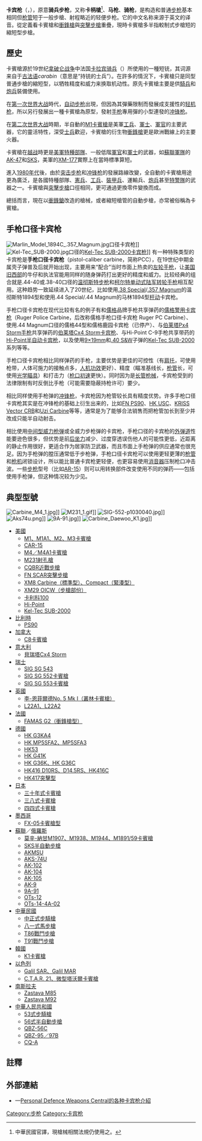 {{不是|卡宾}}
{{noteTA
|G1=軍事
|G2=長度單位
|G3=Firearms
}}
'''卡宾枪'''（{{lang-en|carbine}}，{{lang-fr|carabine}}），原意'''骑兵步枪'''，又称'''卡柄槍'''<ref>中華民國官譯，現槍械相關法規仍使用之。</ref>、'''马枪'''、'''骑枪'''，是构造和普通[[步枪|步枪]]基本相同但[[枪管|枪管]]短于一般步槍、射程略近的轻便步枪。它的中文名称来源于英文的译音。從定義看卡賓槍和[[衝鋒槍|衝鋒槍]]與[[突擊步槍|突擊步槍]]重疊，現時卡賓槍多半指較制式步槍短的縮短型步槍。

== 歷史 ==
卡賓槍源於19世纪[[拿破仑战争|拿破仑战争]]中法国[[卡拉宾骑兵|卡拉宾骑兵]]（{{lang-fr|carabinier}}）所使用的一種短铳，其词源来自于[[古法语|古法语]]''carabin''（意思是“持铳的士兵”）。在許多的情況下，卡賓槍只是同型普通步槍的縮短型，以牺牲精度和威力来换取机动性。原先卡賓槍主要是供[[騎兵|騎兵]]和[[炮兵|炮兵]]裝備使用。

在[[第一次世界大战|第一次世界大战]]時代，[[自动步枪|自动步枪]]出現，但因為其彈藥限制而發展成支援性的[[轻机枪|轻机枪]]，所以另行發展出一種卡賓槍為原型，發射[[手枪|手枪]]專用彈的小型連發的[[冲锋枪|冲锋枪]]。

在[[第二次世界大战|第二次世界大战]]時期，半自動的[[M1卡賓槍|M1卡賓槍]]是美軍[[工兵|工兵]]、[[軍士|軍士]]、[[軍官|軍官]]的主要武器，它的靈活特性，深受[[士兵|士兵]]歡迎，卡賓槍的衍生物[[衝鋒槍|衝鋒槍]]更是歐洲戰線上的主要火器。

卡賓槍在[[越战|越战]]時更是[[美軍|美軍]][[特種部隊|特種部隊]]、一般低階[[軍官|軍官]]和[[軍士|軍士]]的武器，如[[蘇聯軍隊|蘇聯軍隊]]的[[AK-47|AK-47]]和[[SKS|SKS]]，美軍的[[XM-177|XM-177]]實際上在當時標準算短。

進入[[1980年代|1980年代]]後，由於[[突击步枪|突击步枪]]和[[冲锋枪|冲锋枪]]的發展路線改變，全自動的卡賓槍用途更為廣泛，是各國特種部隊、[[憲兵|憲兵]]、[[工兵|工兵]]、[[裝甲兵|裝甲兵]]、運輸兵、[[炮兵|炮兵]]甚至[[特警隊|特警隊]]的武器之一。卡賓槍與[[突擊步槍|突擊步槍]]口徑相同，更可通過更換零件變換而成。

總括而言，現在以[[衝鋒鎗|衝鋒鎗]]改造的槍械，或者縮短槍管的自動步槍，亦常被俗稱為卡賓槍。

== 手枪口径卡宾枪 ==
[[File:Marlin_Model_1894C_.357_Magnum.jpg|thumb]]口径卡宾枪]]
[[File:Kel-Tec_SUB-2000.jpg|thumb]]口径的[[Kel-Tec_SUB-2000卡宾枪|Kel-Tec SUB-2000卡宾枪]]]]
有一种特殊类型的卡宾枪是'''手枪口径卡宾枪'''（pistol-caliber carbine，简称PCC），在19世纪中期金属壳子弹普及后就开始出现，主要用来“配合”当时市面上热卖的[[左轮手枪|左轮手枪]]，让[[美国旧西部|美国旧西部]]的牛仔和执法官能用同样的随身弹药打出更好的精度和威力。比较经典的组合就是.44-40或.38-40口径的[[温彻斯特步枪|温彻斯特步枪]]和[[柯尔特单动式陆军转轮手枪|柯尔特单动式陆军转轮手枪]]相互配用。这种趋势一致延续进入了20世纪，比如使用[[.38_Special|.38 Special]]/[[.357_Magnum|.357 Magnum]]的温彻斯特1894型和使用.44 Special/.44 Magnum的马林1894型[[手动枪机#杆动式枪机|杆动]]卡宾枪。

手枪口径卡宾枪在现代比较有名的例子有和[[儒格|儒格]]品牌手枪共享弹药的[[儒格警用卡宾枪|儒格警用卡宾枪]]（Ruger Police Carbine，后改称儒格手枪口径卡宾枪 Ruger PC Carbine）、使用.44 Magnum口径的儒格44型和儒格鹿园卡宾枪（已停产）、与[[伯莱塔Px4_Storm手枪|伯莱塔Px4 Storm手枪]]共享弹药的[[伯莱塔Cx4_Storm卡宾枪|伯莱塔Cx4 Storm卡宾枪]]、与Hi-Point C-9手枪共享带药的[[Hi-Point半自动卡宾枪|Hi-Point半自动卡宾枪]]，以及使用[[9×19mm鲁格弹|9×19mm]]和[[.40_S&W|.40 S&W]]子弹的[[Kel-Tec_SUB-2000卡宾枪|Kel-Tec SUB-2000]]系列等等。

手枪口径卡宾枪相比同样弹药的手枪，主要优势是更佳的可控性（有[[枪托|肩托]]，可使用枪带，人体可施力的接触点多，[[人机功效|人机功效]]更好）、精度（瞄准基线长，[[枪管|枪管]]长，可使用[[照準器#种类|光学瞄具]]）和打击力（[[枪口初速|枪口初速]]更快）。同时因为是[[长管枪械|长管枪械]]，卡宾枪受到的法律限制有时反倒比手枪（可能需要隐蔽持枪许可）要少。

相比同样使用手枪弹的[[冲锋枪|冲锋枪]]，卡宾枪因为枪管较长具有精度优势。许多手枪口径卡宾枪其实是在冲锋枪的基础上衍生出来的，比如[[FN_PS90|FN PS90]]、[[HK_USC半自動卡賓槍|HK USC]]、[[KRISS_Vector衝鋒槍#Vector卡賓槍特種作戰型|KRISS Vector CRB]]和[[烏茲衝鋒槍#衍生型|Uzi Carbine]]等等，通常是为了能够合法销售而把枪管加长到至少{{convert|16|in|mm}}并改成只能半自动射击。

相比使用[[中间型威力枪弹|中间型威力枪弹]]或全威力步枪弹的卡宾枪，手枪口径的卡宾枪的[[外弹道|外弹道]]性能要逊色很多，但优势是前[[后坐力|后坐力]]减少、过度穿透误伤他人的可能性更低，近距离的静止作用很好，更适合作为居家防卫武器，而且市面上手枪弹的供应通常也很充足。因为手枪弹的膛压通常低于步枪弹，手枪口径卡宾枪可以使用更轻更薄的[[枪管|枪管]]和[[枪机|枪机]]闭锁设计，所以能比普通卡宾枪更轻便，也更容易使用[[消音器|消音器]]压制枪口冲击波。一些[[步枪|步枪]]型号（比如[[AR-15|AR-15]]）则可以用转换部件改变使用不同的弹药——包括使用手枪弹，但这种情况较为少见。

== 典型型號 ==
[[File:Carbine_M4_1.jpg|thumb]]]]
[[File:M231_1.gif|thumb]]]]
[[File:SIG-552-p1030040.jpg|thumb]]]]
[[File:Aks74u.png|thumb]]]]
[[File:9A-91.jpg|thumb]]]]
[[File:Carbine_Daewoo_K1.jpg|thumb]]]]
* [[美國|美國]]
** [[M1卡賓槍|M1、M1A1、M2、M3卡賓槍]]
** [[CAR-15卡賓槍#CAR-15卡賓槍|CAR-15]]
** [[M4卡賓槍|M4／M4A1卡賓槍]]
** [[M231射孔槍|M231射孔槍]]
** [[CQBR|CQBR近戰步槍]]
** [[FN_SCAR突擊步槍|FN SCAR突擊步槍]]
** [[XM8突擊步槍|XM8 Carbine（標準型）、Compact（緊湊型）]]
** [[XM29_OICW|XM29 OICW（步槍部份）]]
** [[卡利科100卡賓槍|卡利科100]]
** [[Hi-Point半自動卡賓槍|Hi-Point]]
** [[Kel-Tec_SUB-2000卡賓槍|Kel-Tec SUB-2000]]
* [[比利時|比利時]]
** [[FN_PS90半自動卡賓槍|PS90]]
* [[加拿大|加拿大]]
** [[C8卡賓槍|C8卡賓槍]]
* [[意大利|意大利]]
** [[貝瑞塔Cx4_Storm卡賓槍|貝瑞塔Cx4 Storm]]
* [[瑞士|瑞士]]
** [[SIG_SG_540突擊步槍|SIG SG 543]]
** [[SIG_SG_552卡賓槍|SIG SG 552卡賓槍]]
** [[SIG_SG_553卡賓槍|SIG SG 553卡賓槍]]
* [[英國|英國]]
** [[李-恩菲爾德步槍#No._5_Mk_I（叢林卡賓槍）|李-恩菲爾德No. 5 Mk I（叢林卡賓槍）]]
** [[SA80突擊步槍|L22A1、L22A2]]
* [[法國|法國]]
** [[FAMAS突擊步槍#FAMAS_G2|FAMAS G2（衝鋒槍型）]]
* [[德國|德國]]
** [[HK_G3自動步槍#衍生型|HK G3KA4]]
** [[HK_MP5衝鋒槍#衍生型|HK MP5SFA2、MP5SFA3]]
** [[HK33突擊步槍#型號|HK53]]
** [[HK_G41突擊步槍#衍生型|HK G41K]]
** [[HK_G36突擊步槍#衍生型|HK G36K、HK G36C]]
** [[HK416突擊步槍#衍生型|HK416 D10RS、D14.5RS、HK416C]]
** [[HK417自動步槍#衍生型|HK417突擊型]]
* [[日本|日本]]
** [[三十年式步槍#三十年式卡賓槍|三十年式卡賓槍]]
** [[三八式卡賓槍|三八式卡賓槍]]
** [[四四式卡賓槍|四四式卡賓槍]]
* [[墨西哥|墨西哥]]
** [[FX-05突擊步槍|FX-05卡賓槍型]]
* [[蘇聯|蘇聯]]／[[俄羅斯|俄羅斯]]
** [[莫辛-納甘步槍#M1907卡賓槍|莫辛-納甘M1907、M1938、M1944、M1891/59卡賓槍]]
** [[SKS半自動步槍|SKS半自動步槍]]
** [[AKMSU卡賓槍|AKMSU]]
** [[AKS-74U卡賓槍|AKS-74U]]
** [[AK-102突擊步槍|AK-102]]
** [[AK-104突擊步槍|AK-104]]
** [[AK-105突擊步槍|AK-105]]
** [[AK-9突擊步槍|AK-9]]
** [[9A-91突擊步槍|9A-91]]
** [[OTs-12突擊步槍|OTs-12]]
** [[OTs-14突擊步槍|OTs-14-4A-02]]
* [[中華民國|中華民國]]
** [[中正式步槍|中正式步騎槍]]
** [[八一式馬步槍|八一式馬步槍]]
** [[T86戰鬥步槍|T86戰鬥步槍]]
** [[T91戰鬥步槍|T91戰鬥步槍]]
* [[韓國|韓國]]
** [[K1卡賓槍|K1卡賓槍]]
* [[以色列|以色列]]
** [[IMI_Galil突擊步槍|Galil SAR、Galil MAR]]
** [[IMI_TAR-21突擊步槍|C.T.A.R. 21、微型塔沃爾卡賓槍]]
* [[南斯拉夫聯盟共和國|南斯拉夫]]
** [[Zastava_M85卡賓槍|Zastava M85]]
** [[Zastava_M92卡賓槍|Zastava M92]]
* [[中華人民共和國|中華人民共和國]]
** [[53式步騎槍|53式步騎槍]]
** [[56式半自動步槍|56式半自動步槍]]
** [[56式自動步槍#改進型號|QBZ-56C]]
** [[95式自動步槍#衍生型|QBZ-95／97B]]
** [[CQ突擊步槍#設計|CQ-A]]

== 註釋 ==
{{reflist}}

== 外部連結 ==
* {{en icon}}—[https://web.archive.org/web/20070328051714/http://www.personaldefenceweapons.com/similar_weapons/too_short_carbines/too_short_carbines.htm Personal Defence Weapons Central的各种卡宾枪介紹]

[[Category:步枪|Category:步枪]]
[[Category:卡宾枪|Category:卡宾枪]]